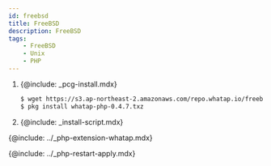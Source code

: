 ```yaml
---
id: freebsd
title: FreeBSD
description: FreeBSD
tags:
    - FreeBSD
    - Unix
    - PHP
---
```


<!-- 리포지토리 등록? -->
<!-- 와탭 저장소(Repository)를 등록하세요.-->

1. {@include: _pcg-install.mdx}

    ```bash title=SH
    $ wget https://s3.ap-northeast-2.amazonaws.com/repo.whatap.io/freebsd/10/whatap-php-0.4.7.txz
    $ pkg install whatap-php-0.4.7.txz
    ```

1. {@include: _install-script.mdx}

{@include: ../_php-extension-whatap.mdx} 

{@include: ../_php-restart-apply.mdx}
